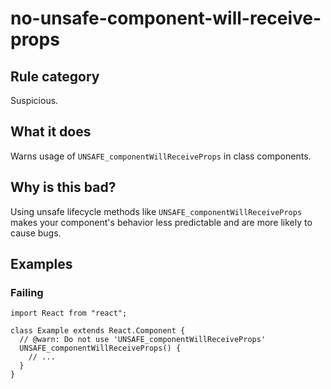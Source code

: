 # no-unsafe-component-will-receive-props

## Rule category

Suspicious.

## What it does

Warns usage of `UNSAFE_componentWillReceiveProps` in class components.

## Why is this bad?

Using unsafe lifecycle methods like `UNSAFE_componentWillReceiveProps` makes your component's behavior less predictable and are more likely to cause bugs.

## Examples

### Failing

```tsx twoslash
import React from "react";

class Example extends React.Component {
  // @warn: Do not use 'UNSAFE_componentWillReceiveProps'
  UNSAFE_componentWillReceiveProps() {
    // ...
  }
}
```
